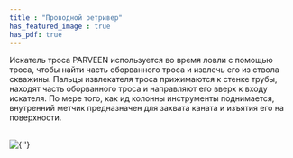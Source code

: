 ```yaml
---
title : "Проводной ретривер"
has_featured_image : true
has_pdf: true
---
```


Искатель троса PARVEEN используется во время ловли с помощью троса, чтобы найти часть оборванного троса и извлечь его из ствола скважины. Пальцы извлекателя троса прижимаются к стенке трубы, находят часть оборванного троса и направляют его вверх к входу искателя. По мере того, как ид колонны инструменты поднимается, внутренний метчик предназначен для захвата каната и изъятия его на поверхности.

<br />
<Image src={image} alt={''} />